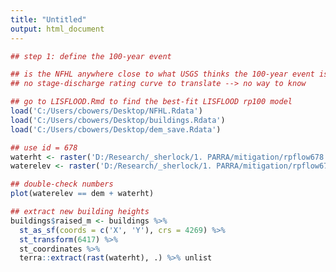 ```yaml
---
title: "Untitled"
output: html_document
---
```


```r
## step 1: define the 100-year event

## is the NFHL anywhere close to what USGS thinks the 100-year event is? 
## no stage-discharge rating curve to translate --> no way to know

## go to LISFLOOD.Rmd to find the best-fit LISFLOOD rp100 model
load('C:/Users/cbowers/Desktop/NFHL.Rdata')
load('C:/Users/cbowers/Desktop/buildings.Rdata')
load('C:/Users/cbowers/Desktop/dem_save.Rdata')

## use id = 678
waterht <- raster('D:/Research/_sherlock/1. PARRA/mitigation/rpflow678.max', crs = projection(aoi))
waterelev <- raster('D:/Research/_sherlock/1. PARRA/mitigation/rpflow678.mxe', crs = projection(aoi))

## double-check numbers
plot(waterelev == dem + waterht)

## extract new building heights
buildings$raised_m <- buildings %>% 
  st_as_sf(coords = c('X', 'Y'), crs = 4269) %>% 
  st_transform(6417) %>% 
  st_coordinates %>% 
  terra::extract(rast(waterht), .) %>% unlist



```

